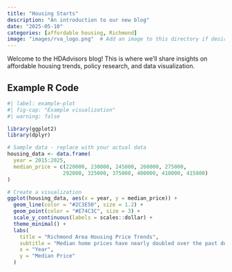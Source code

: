 ```yaml
---
title: "Housing Starts"
description: "An introduction to our new blog"
date: "2025-05-10"
categories: [affordable housing, Richmond]
image: "images/rva_logo.png"  # Add an image to this directory if desired
---
```


Welcome to the HDAdvisors blog! This is where we'll share insights on affordable housing trends, policy research, and data visualization.

## Example R Code

```r
#| label: example-plot
#| fig-cap: "Example visualization"
#| warning: false

library(ggplot2)
library(dplyr)

# Sample data - replace with your actual data
housing_data <- data.frame(
  year = 2015:2025,
  median_price = c(220000, 230000, 245000, 260000, 275000, 
                  292000, 325000, 375000, 400000, 410000, 415000)
)

# Create a visualization
ggplot(housing_data, aes(x = year, y = median_price)) +
  geom_line(color = "#2C3E50", size = 1.2) +
  geom_point(color = "#E74C3C", size = 3) +
  scale_y_continuous(labels = scales::dollar) +
  theme_minimal() +
  labs(
    title = "Richmond Area Housing Price Trends",
    subtitle = "Median home prices have nearly doubled over the past decade",
    x = "Year",
    y = "Median Price"
  )
```